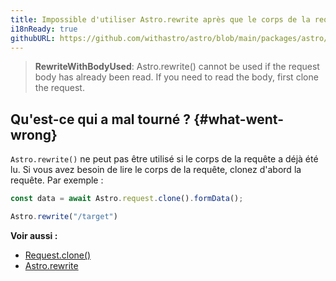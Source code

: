 ```yaml
---
title: Impossible d'utiliser Astro.rewrite après que le corps de la requête a été lu
i18nReady: true
githubURL: https://github.com/withastro/astro/blob/main/packages/astro/src/core/errors/errors-data.ts
---
```


> **RewriteWithBodyUsed**: Astro.rewrite() cannot be used if the request body has already been read. If you need to read the body, first clone the request.

## Qu'est-ce qui a mal tourné ? \{#what-went-wrong\}
`Astro.rewrite()` ne peut pas être utilisé si le corps de la requête a déjà été lu. Si vous avez besoin de lire le corps de la requête, clonez d'abord la requête. Par exemple :

```js
const data = await Astro.request.clone().formData();

Astro.rewrite("/target")
```

**Voir aussi :**
-  [Request.clone()](https://developer.mozilla.org/en-US/docs/Web/API/Request/clone)
-  [Astro.rewrite](/fr/reference/api-reference/#astrorewrite)


